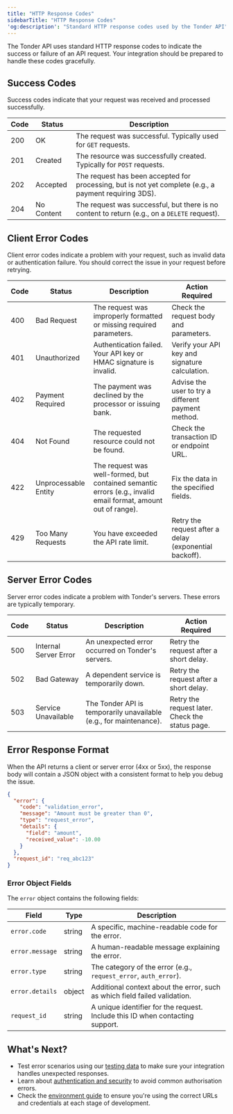 ```yaml
---
title: "HTTP Response Codes"
sidebarTitle: "HTTP Response Codes"
'og:description': "Standard HTTP response codes used by the Tonder API"
---
```


The Tonder API uses standard HTTP response codes to indicate the success or failure of an API request. Your integration should be prepared to handle these codes gracefully.

## Success Codes

Success codes indicate that your request was received and processed successfully.

| Code | Status     | Description                                                                  |
| ---- | ---------- | ---------------------------------------------------------------------------- |
| 200  | OK         | The request was successful. Typically used for `GET` requests.               |
| 201  | Created    | The resource was successfully created. Typically for `POST` requests.        |
| 202  | Accepted   | The request has been accepted for processing, but is not yet complete (e.g., a payment requiring 3DS). |
| 204  | No Content | The request was successful, but there is no content to return (e.g., on a `DELETE` request). |

## Client Error Codes

Client error codes indicate a problem with your request, such as invalid data or authentication failure. You should correct the issue in your request before retrying.

| Code | Status                 | Description                                                  | Action Required                                  |
| ---- | ---------------------- | ------------------------------------------------------------ | ------------------------------------------------ |
| 400  | Bad Request            | The request was improperly formatted or missing required parameters. | Check the request body and parameters.           |
| 401  | Unauthorized           | Authentication failed. Your API key or HMAC signature is invalid. | Verify your API key and signature calculation.   |
| 402  | Payment Required       | The payment was declined by the processor or issuing bank.   | Advise the user to try a different payment method.|
| 404  | Not Found              | The requested resource could not be found.                   | Check the transaction ID or endpoint URL.        |
| 422  | Unprocessable Entity   | The request was well-formed, but contained semantic errors (e.g., invalid email format, amount out of range). | Fix the data in the specified fields.            |
| 429  | Too Many Requests      | You have exceeded the API rate limit.                        | Retry the request after a delay (exponential backoff). |

## Server Error Codes

Server error codes indicate a problem with Tonder's servers. These errors are typically temporary.

| Code | Status                | Description                                         | Action Required                                      |
| ---- | --------------------- | --------------------------------------------------- | ---------------------------------------------------- |
| 500  | Internal Server Error | An unexpected error occurred on Tonder's servers.   | Retry the request after a short delay.               |
| 502  | Bad Gateway           | A dependent service is temporarily down.            | Retry the request after a short delay.               |
| 503  | Service Unavailable   | The Tonder API is temporarily unavailable (e.g., for maintenance). | Retry the request later. Check the status page.      |

## Error Response Format

When the API returns a client or server error (4xx or 5xx), the response body will contain a JSON object with a consistent format to help you debug the issue.

```json
{
  "error": {
    "code": "validation_error",
    "message": "Amount must be greater than 0",
    "type": "request_error",
    "details": {
      "field": "amount",
      "received_value": -10.00
    }
  },
  "request_id": "req_abc123"
}
```

### Error Object Fields

The `error` object contains the following fields:

| Field           | Type   | Description                                           |
| --------------- | ------ | ----------------------------------------------------- |
| `error.code`    | string | A specific, machine-readable code for the error.      |
| `error.message` | string | A human-readable message explaining the error.        |
| `error.type`    | string | The category of the error (e.g., `request_error`, `auth_error`). |
| `error.details` | object | Additional context about the error, such as which field failed validation. |
| `request_id`    | string | A unique identifier for the request. Include this ID when contacting support. |

## What's Next?

- Test error scenarios using our [testing data](/direct-integration/testing-data) to make sure your integration handles unexpected responses.
- Learn about [authentication and security](/direct-integration/authentication) to avoid common authorisation errors.
- Check the [environment guide](/direct-integration/environment) to ensure you're using the correct URLs and credentials at each stage of development.

